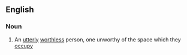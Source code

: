 ==English==

===Noun===
{{en-noun|head=[[waste]] of [[space]]|wastes of space|wastes of spaces}}

# An [[utterly]] [[worthless]] person, one unworthy of the space which they [[occupy]]